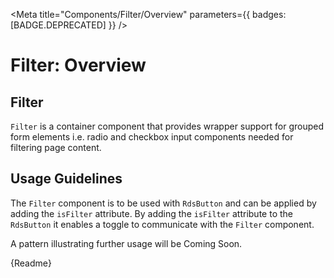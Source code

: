 
<Meta title="Components/Filter/Overview" parameters={{ badges: [BADGE.DEPRECATED] }} />

# Filter: Overview

## Filter

`Filter` is a container component that provides wrapper support for grouped form elements i.e. radio and checkbox input components needed for filtering page content.

<Canvas withSource="auto">
  <Story id="components-filter-stories--default-story"></Story>
</Canvas>

## Usage Guidelines

The `Filter` component is to be used with `RdsButton` and can be applied by adding the `isFilter` attribute. By adding the `isFilter` attribute to the `RdsButton` it enables a toggle to communicate with the `Filter` component.

A pattern illustrating further usage will be Coming Soon.

<Description>{Readme}</Description>
